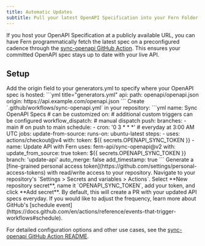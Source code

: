 ```yaml
---
title: Automatic Updates
subtitle: Pull your latest OpenAPI Specification into your Fern Folder automatically.
---
```


If you host your OpenAPI Specification at a publicly available URL, you can have Fern programmatically fetch the latest spec on a preconfigured cadence through the [sync-openapi GitHub Action](https://github.com/fern-api/sync-openapi). This ensures your committed OpenAPI spec stays up to date with your live API.
## Setup
<Steps>
  <Step title="Configure the origin URL">
   Add the origin field to your generators.yml to specify where your OpenAPI spec is hosted:
   ```yml title="generators.yml"
    api:
      path: openapi/openapi.json
      origin: https://api.example.com/openapi.json
    ```
  </Step>
  <Step title="Add the GitHub Action">
    Create `.github/workflows/sync-openapi.yml` in your repository:
    ```yml
    name: Sync OpenAPI Specs # can be customized
    on:                               # additional custom triggers can be configured
      workflow_dispatch:              # manual dispatch
      push:                                          
        branches:
          - main                      # on push to main
      schedule:
        - cron: '0 3 * * *'           # everyday at 3:00 AM UTC
  jobs:
    update-from-source:
      runs-on: ubuntu-latest
      steps:
        - uses: actions/checkout@v4
          with:
            token: ${{ secrets.OPENAPI_SYNC_TOKEN }}
        - name: Update API with Fern
          uses: fern-api/sync-openapi@v2
          with:
            update_from_source: true
            token: ${{ secrets.OPENAPI_SYNC_TOKEN }}
            branch: 'update-api'
            auto_merge: false
            add_timestamp: true
```
  </Step>
  <Step title="Add a GitHub token">
    Generate a [fine-grained personal access token](https://github.com/settings/personal-access-tokens) with read/write access to your repository.
  </Step>
  <Step title="Add to Repository Secrets">
    Navigate to your repository's `Settings > Secrets and variables > Actions`. Select **New repository secret**, name it `OPENAPI_SYNC_TOKEN`, add your token, and click **Add secret**.
  </Step>
</Steps>
By default, this will create a PR with your updated API specs everyday. If you would like to adjust the frequency, learn more about GitHub's [schedule event](https://docs.github.com/en/actions/reference/events-that-trigger-workflows#schedule).

<Info> For detailed configuration options and other use cases, see the [sync-openapi GitHub Action README](https://github.com/fern-api/sync-openapi). </Info>
